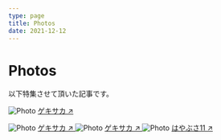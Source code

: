 ```yaml
---
type: page
title: Photos
date: 2021-12-12
---
```


# Photos

以下特集させて頂いた記事です。


<Image
  src="/images/photo2.jpg"
  alt="Photo"
  width={1125}
  height={750}
  priority
  className="next-image"
/>
[ゲキサカ ↗ ](https://web.gekisaka.jp/news/detail/?261158-261158-fl)

<Image
  src="/images/photo.jpg"
  alt="Photo"
  width={1125}
  height={750}
  priority
  className="next-image"
/>
[ゲキサカ ↗ ](hhttps://web.gekisaka.jp/player/?31241-19046-jp)
<Image
  src="/images/photo3.jpg"
  alt="Photo"
  width={1125}
  height={750}
  priority
  className="next-image"
/>
[ゲキサカ ↗ ](https://web.gekisaka.jp/photonews/detail/?261471-261471-pn&photo_no=1)
<Image
  src="/images/photo4.jpg"
  alt="Photo"
  width={1125}
  height={750}
  priority
  className="next-image"
/>
[はやぶさ11 ↗ ](https://www.hayabusa11.net/memberlist/%E6%9E%97%E7%B4%94%E5%B9%B3/)
